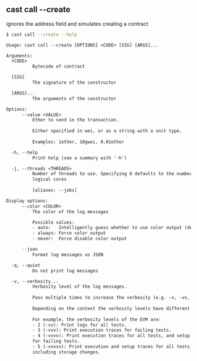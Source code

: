 ## cast call --create

ignores the address field and simulates creating a contract

```bash
$ cast call --create --help
```

```txt
Usage: cast call --create [OPTIONS] <CODE> [SIG] [ARGS]...

Arguments:
  <CODE>
          Bytecode of contract

  [SIG]
          The signature of the constructor

  [ARGS]...
          The arguments of the constructor

Options:
      --value <VALUE>
          Ether to send in the transaction.
          
          Either specified in wei, or as a string with a unit type.
          
          Examples: 1ether, 10gwei, 0.01ether

  -h, --help
          Print help (see a summary with '-h')

  -j, --threads <THREADS>
          Number of threads to use. Specifying 0 defaults to the number of
          logical cores
          
          [aliases: --jobs]

Display options:
      --color <COLOR>
          The color of the log messages

          Possible values:
          - auto:   Intelligently guess whether to use color output (default)
          - always: Force color output
          - never:  Force disable color output

      --json
          Format log messages as JSON

  -q, --quiet
          Do not print log messages

  -v, --verbosity...
          Verbosity level of the log messages.
          
          Pass multiple times to increase the verbosity (e.g. -v, -vv, -vvv).
          
          Depending on the context the verbosity levels have different meanings.
          
          For example, the verbosity levels of the EVM are:
          - 2 (-vv): Print logs for all tests.
          - 3 (-vvv): Print execution traces for failing tests.
          - 4 (-vvvv): Print execution traces for all tests, and setup traces
          for failing tests.
          - 5 (-vvvvv): Print execution and setup traces for all tests,
          including storage changes.
```